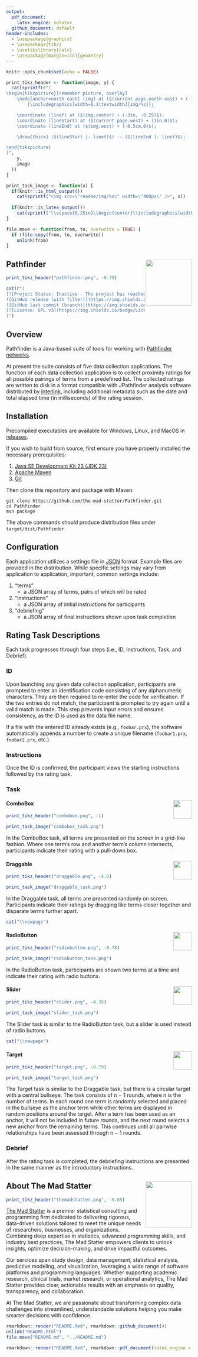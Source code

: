---
output: 
  pdf_document:
    latex_engine: xelatex
  github_document: default
header-includes:
  - \usepackage{graphicx}
  - \usepackage{tikz}
  - \usetikzlibrary{calc}
  - \usepackage[margin=1in]{geometry}
---

```{r setup, include=FALSE}
knitr::opts_chunk$set(echo = FALSE)

print_tikz_header <- function(image, y) {
  cat(sprintf(r"(
\begin{tikzpicture}[remember picture, overlay]
    \node[anchor=north east] (img) at ($(current page.north east) + (-1in,%fin)$)
        {\includegraphics[width=0.1\textwidth]{img/%s}};

    \coordinate (lineY) at ($(img.center) + (-3in, -0.25)$);
    \coordinate (lineStart) at ($(current page.west) + (1in,0)$);
    \coordinate (lineEnd) at ($(img.west) + (-0.5cm,0)$);

    \draw[thick] ($(lineStart |- lineY)$) -- ($(lineEnd |- lineY)$);

\end{tikzpicture}
)", 
    y, 
    image
  ))
}

print_task_image <- function(x) {
  if(knitr::is_html_output())
    cat(sprintf("<img src=\"readme/img/%s\" width=\"400px\" />", x))
  
  if(knitr::is_latex_output())
    cat(sprintf("\\vspace{0.25in}\\begin{center}\\includegraphics[width=0.5\\textwidth]{img/%s}\\end{center}", x))
}

file.move <- function(from, to, overwrite = TRUE) {
  if (file.copy(from, to, overwrite))
    unlink(from)
}
```

## Pathfinder <img src="readme/img/pathfinder.png" align="right" width="125px" />

```{r, include=knitr::is_latex_output(), results="asis"}
print_tikz_header("pathfinder.png", -0.79)
```

```{r, include=knitr::is_html_output(), results="asis"}
cat(r"(
[![Project Status: Inactive - The project has reached a stable, usable state but is no longer being actively developed; support/maintenance will be provided as time allows.](https://www.repostatus.org/badges/latest/inactive.svg)](https://www.repostatus.org/#inactive)
![GitHub release (with filter)](https://img.shields.io/github/v/release/the-mad-statter/Pathfinder)
![GitHub last commit (branch)](https://img.shields.io/github/last-commit/the-mad-statter/Pathfinder)
[![License: GPL v3](https://img.shields.io/badge/License-GPLv3-blue.svg)](https://www.gnu.org/licenses/gpl-3.0)
)")
```

## Overview

Pathfinder is a Java-based suite of tools for working with [Pathfinder networks](https://en.wikipedia.org/wiki/Pathfinder_network).

At present the suite consists of five data collection applications. The function of each data collection application is to collect proximity ratings for all possible pairings of terms from a predefined list. The collected ratings are written to disk in a format compatible with JPathfinder analysis software distributed by [Interlink](https://research-collective.com/PFWeb/Download.html), including additional metadata such as the date and total elapsed time (in milliseconds) of the rating session.

## Installation

Precompiled executables are available for Windows, Linux, and MacOS in [releases](https://github.com/the-mad-statter/Pathfinder/releases).

If you wish to build from source, first ensure you have properly installed the necessary prerequisites:

1. [Java SE Development Kit 23 (JDK 23)](https://www.oracle.com/java/technologies/javase/jdk23-archive-downloads.html)
2. [Apache Maven](https://maven.apache.org/)
3. [Git](https://git-scm.com/downloads)

Then clone this repository and package with Maven:

```
git clone https://github.com/the-mad-statter/Pathfinder.git
cd Pathfinder
mvn package
```

The above commands should produce distribution files under `target/dist/Pathfinder`.

## Configuration

Each application utilizes a settings file in [JSON](https://en.wikipedia.org/wiki/JSON) format. Example files are provided in the distribution. While specific settings may vary from application to application, important, common settings include:

1. "terms"
    - a JSON array of terms, pairs of which will be rated
2. "instructions"
    - a JSON array of initial instructions for participants
3. "debriefing"
    - a JSON array of final instructions shown upon task completion

## Rating Task Descriptions

Each task progresses through four steps (i.e., ID, Instructions, Task, and Debrief).

### ID

Upon launching any given data collection application, participants are prompted to enter an identification code consisting of any alphanumeric characters. They are then required to re-enter the code for verification. If the two entries do not match, the participant is prompted to try again until a valid match is made. This step prevents input errors and ensures consistency, as the ID is used as the data file name.

If a file with the entered ID already exists (e.g., `foobar.prx`), the software automatically appends a number to create a unique filename (`foobar1.prx`, `foobar2.prx`, etc.).

### Instructions

Once the ID is confirmed, the participant views the starting instructions followed by the rating task.

### Task

#### ComboBox <img src="readme/img/combobox.png" align="right" width="50px" />

```{r, include=knitr::is_latex_output(), results="asis"}
print_tikz_header("combobox.png", -1)
```

```{r, results="asis"}
print_task_image("combobox_task.png")
```

In the ComboBox task, all terms are presented on the screen in a grid-like fashion. Where one term's row and another term's column intersects, participants indicate their rating with a pull-down box.

#### Draggable <img src="readme/img/draggable.png" align="right" width="50px" />

```{r, include=knitr::is_latex_output(), results="asis"}
print_tikz_header("draggable.png", -4.6)
```

```{r, results="asis"}
print_task_image("draggable_task.png")
```

In the Draggable task, all terms are presented randomly on screen. Participants indicate their ratings by dragging like terms closer together and disparate terms further apart.

```{r, include=knitr::is_latex_output(), results="asis"}
cat("\\newpage")
```

#### RadioButton <img src="readme/img/radiobutton.png" align="right" width="50px" />

```{r, include=knitr::is_latex_output(), results="asis"}
print_tikz_header("radiobutton.png", -0.78)
```

```{r, results="asis"}
print_task_image("radiobutton_task.png")
```

In the RadioButton task, participants are shown two terms at a time and indicate their rating with radio buttons.

#### Slider <img src="readme/img/slider.png" align="right" width="50px" />

```{r, include=knitr::is_latex_output(), results="asis"}
print_tikz_header("slider.png", -4.35)
```

```{r, results="asis"}
print_task_image("slider_task.png")
```

The Slider task is similar to the RadioButton task, but a slider is used instead of radio buttons.

```{r, include=knitr::is_latex_output(), results="asis"}
cat("\\newpage")
```

#### Target <img src="readme/img/target.png" align="right" width="50px" />

```{r, include=knitr::is_latex_output(), results="asis"}
print_tikz_header("target.png", -0.79)
```

```{r, results="asis"}
print_task_image("target_task.png")
```

The Target task is similar to the Draggable task, but there is a circular target with a central bullseye. The task consists of n − 1 rounds, where n is the number of terms. In each round one term is randomly selected and placed in the bullseye as the anchor term while other terms are displayed in random positions around the target. After a term has been used as an anchor, it will not be included in future rounds, and the next round selects a new anchor from the remaining terms. This continues until all pairwise relationships have been assessed through n − 1 rounds.

### Debrief

After the rating task is completed, the debriefing instructions are presented in the same manner as the introductory instructions.

## About The Mad Statter <img src="readme/img/themadstatter.png" align="right" width="125px" />

```{r, include=knitr::is_latex_output(), results="asis"}
print_tikz_header("themadstatter.png", -5.85)
```

[The Mad Statter](https://www.themadstatter.com) is a premier statistical consulting and programming firm dedicated to delivering rigorous, data-driven solutions tailored to meet the unique needs of researchers, businesses, and organizations. Combining deep expertise in statistics, advanced programming skills, and industry best practices, The Mad Statter empowers clients to unlock insights, optimize decision-making, and drive impactful outcomes.

Our services span study design, data management, statistical analysis, predictive modeling, and visualization, leveraging a wide range of software platforms and programming languages. Whether supporting academic research, clinical trials, market research, or operational analytics, The Mad Statter provides clear, actionable results with an emphasis on quality, transparency, and collaboration.

At The Mad Statter, we are passionate about transforming complex data challenges into streamlined, understandable solutions helping you make smarter decisions with confidence.

```{r, echo=FALSE, eval=FALSE}
rmarkdown::render("README.Rmd", rmarkdown::github_document())
unlink("README.html")
file.move("README.md", "../README.md")
```

```{r, echo=FALSE, eval=FALSE}
rmarkdown::render("README.Rmd", rmarkdown::pdf_document(latex_engine = "xelatex"))
```


